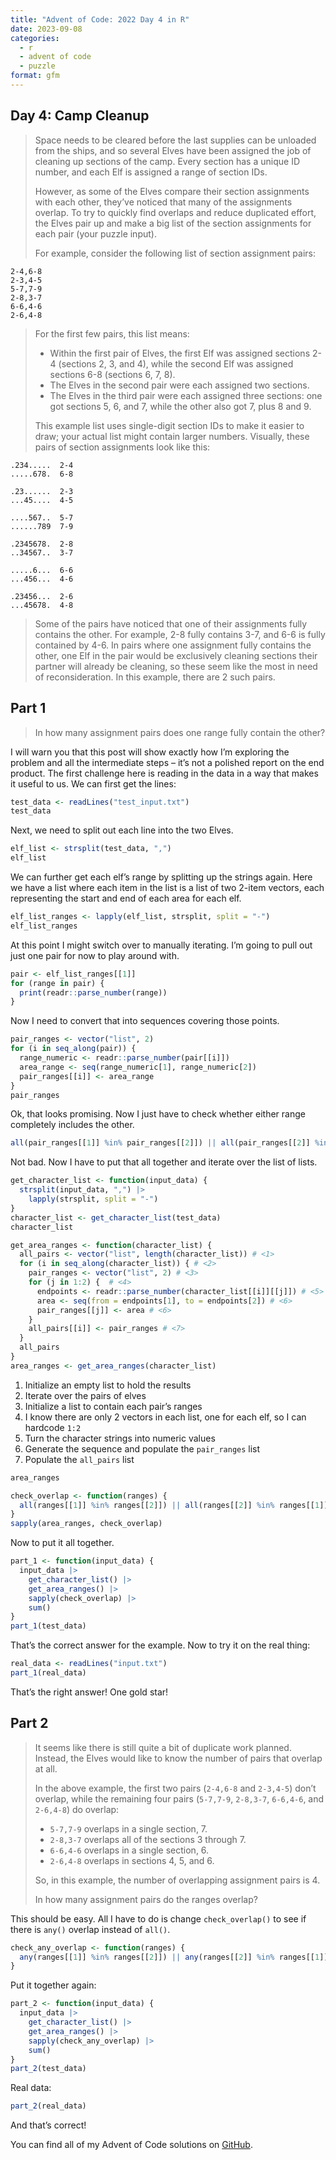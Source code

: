 ```yaml
---
title: "Advent of Code: 2022 Day 4 in R"
date: 2023-09-08
categories:
  - r
  - advent of code
  - puzzle
format: gfm
---
```


## Day 4: Camp Cleanup

> Space needs to be cleared before the last supplies can be unloaded from the ships, and so several Elves have been assigned the job of cleaning up sections of the camp. Every section has a unique ID number, and each Elf is assigned a range of section IDs.
>
> However, as some of the Elves compare their section assignments with each other, they've noticed that many of the assignments overlap. To try to quickly find overlaps and reduce duplicated effort, the Elves pair up and make a big list of the section assignments for each pair (your puzzle input).
>
> For example, consider the following list of section assignment pairs:
>

```
2-4,6-8
2-3,4-5
5-7,7-9
2-8,3-7
6-6,4-6
2-6,4-8
```

>For the first few pairs, this list means:
>
> - Within the first pair of Elves, the first Elf was assigned sections 2-4 (sections 2, 3, and 4), while the second Elf was assigned sections 6-8 (sections 6, 7, 8).
> - The Elves in the second pair were each assigned two sections.
> - The Elves in the third pair were each assigned three sections: one got sections 5, 6, and 7, while the other also got 7, plus 8 and 9.
>
> This example list uses single-digit section IDs to make it easier to draw; your actual list might contain larger numbers. Visually, these pairs of section assignments look like this:

```
.234.....  2-4
.....678.  6-8

.23......  2-3
...45....  4-5

....567..  5-7
......789  7-9

.2345678.  2-8
..34567..  3-7

.....6...  6-6
...456...  4-6

.23456...  2-6
...45678.  4-8
```

> Some of the pairs have noticed that one of their assignments fully contains the other. For example, 2-8 fully contains 3-7, and 6-6 is fully contained by 4-6. In pairs where one assignment fully contains the other, one Elf in the pair would be exclusively cleaning sections their partner will already be cleaning, so these seem like the most in need of reconsideration. In this example, there are 2 such pairs.

## Part 1

> In how many assignment pairs does one range fully contain the other?

I will warn you that this post will show exactly how I'm exploring the problem and all the intermediate steps -- it's not a polished report on the end product. The first challenge here is reading in the data in a way that makes it useful to us. We can first get the lines:

```r
test_data <- readLines("test_input.txt")
test_data
```

Next, we need to split out each line into the two Elves.

```r
elf_list <- strsplit(test_data, ",")
elf_list
```
We can further get each elf's range by splitting up the strings again. Here we have a list where each item in the list is a list of two 2-item vectors, each representing the start and end of each area for each elf.
```r
elf_list_ranges <- lapply(elf_list, strsplit, split = "-")
elf_list_ranges
```
At this point I might switch over to manually iterating. I'm going to pull out just one pair for now to play around with.
```r
pair <- elf_list_ranges[[1]]
for (range in pair) {
  print(readr::parse_number(range))
}
```
Now I need to convert that into sequences covering those points.

```r
pair_ranges <- vector("list", 2)
for (i in seq_along(pair)) {
  range_numeric <- readr::parse_number(pair[[i]])
  area_range <- seq(range_numeric[1], range_numeric[2])
  pair_ranges[[i]] <- area_range
}
pair_ranges
```
Ok, that looks promising. Now I just have to check whether either range completely includes the other.

```r
all(pair_ranges[[1]] %in% pair_ranges[[2]]) || all(pair_ranges[[2]] %in% pair_ranges[[1]])
```
Not bad. Now I have to put that all together and iterate over the list of lists.

```r
get_character_list <- function(input_data) {
  strsplit(input_data, ",") |> 
    lapply(strsplit, split = "-")
}
character_list <- get_character_list(test_data)
character_list
```

```r
get_area_ranges <- function(character_list) {
  all_pairs <- vector("list", length(character_list)) # <1>
  for (i in seq_along(character_list)) { # <2>
    pair_ranges <- vector("list", 2) # <3>
    for (j in 1:2) {  # <4>
      endpoints <- readr::parse_number(character_list[[i]][[j]]) # <5>
      area <- seq(from = endpoints[1], to = endpoints[2]) # <6>
      pair_ranges[[j]] <- area # <6>
    }
    all_pairs[[i]] <- pair_ranges # <7>
  }
  all_pairs
}
area_ranges <- get_area_ranges(character_list)
```
1. Initialize an empty list to hold the results
2. Iterate over the pairs of elves
3. Initialize a list to contain each pair's ranges
4. I know there are only 2 vectors in each list, one for each elf, so I can hardcode `1:2`
5. Turn the character strings into numeric values
6. Generate the sequence and populate the `pair_ranges` list
7. Populate the `all_pairs` list

```r
area_ranges
```


```r
check_overlap <- function(ranges) {
  all(ranges[[1]] %in% ranges[[2]]) || all(ranges[[2]] %in% ranges[[1]])
}
sapply(area_ranges, check_overlap)
```

Now to put it all together.

```r
part_1 <- function(input_data) {
  input_data |> 
    get_character_list() |> 
    get_area_ranges() |> 
    sapply(check_overlap) |> 
    sum()
}
part_1(test_data)
```

That's the correct answer for the example. Now to try it on the real thing:

```r
real_data <- readLines("input.txt")
part_1(real_data)
```
That's the right answer! One gold star!

## Part 2

> It seems like there is still quite a bit of duplicate work planned. Instead, the Elves would like to know the number of pairs that overlap at all.
>
> In the above example, the first two pairs (`2-4,6-8` and `2-3,4-5`) don't overlap, while the remaining four pairs (`5-7,7-9`, `2-8,3-7`, `6-6,4-6`, and `2-6,4-8`) do overlap:
>
> - `5-7,7-9` overlaps in a single section, 7.
> - `2-8,3-7` overlaps all of the sections 3 through 7.
> - `6-6,4-6` overlaps in a single section, 6.
> - `2-6,4-8` overlaps in sections 4, 5, and 6.
>
> So, in this example, the number of overlapping assignment pairs is 4.
>
> In how many assignment pairs do the ranges overlap?

This should be easy. All I have to do is change `check_overlap()` to see if there is `any()` overlap instead of `all()`.

```r
check_any_overlap <- function(ranges) {
  any(ranges[[1]] %in% ranges[[2]]) || any(ranges[[2]] %in% ranges[[1]])
}
```

Put it together again:

```r
part_2 <- function(input_data) {
  input_data |> 
    get_character_list() |> 
    get_area_ranges() |> 
    sapply(check_any_overlap) |> 
    sum()
}
part_2(test_data)
```

Real data:

```r
part_2(real_data)
```

And that's correct!

You can find all of my Advent of Code solutions on [GitHub](https://github.com/stephenfeagin/adventofcode).
